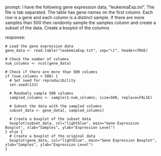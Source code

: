 prompt:
I have the following gene expression data, "leukemiaExp.txt". The file is tab separated. The table has gene names on the first column. Each row is a gene and each column is a distinct sample.  If there are more samples than 500 then randomly sample the samples column and create a subset of the data. Create a boxplot of the columns

response:
```
# Load the gene expression data
gene_data <- read.table("leukemiaExp.txt", sep="\t", header=TRUE)

# Check the number of columns
num_columns <- ncol(gene_data)

# Check if there are more than 500 columns
if (num_columns > 500) {
  # Set seed for reproducibility
  set.seed(123)
  
  # Randomly sample 500 columns
  sampled_columns <- sample(1:num_columns, size=500, replace=FALSE)
  
  # Subset the data with the sampled columns
  subset_data <- gene_data[, sampled_columns]
  
  # Create a boxplot of the subset data
  boxplot(subset_data, col="lightblue", main="Gene Expression Boxplot", xlab="Samples", ylab="Expression Level")
} else {
  # Create a boxplot of the original data
  boxplot(gene_data, col="lightblue", main="Gene Expression Boxplot", xlab="Samples", ylab="Expression Level")
}
```

